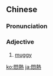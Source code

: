 {{also|闷热}}
==Chinese==
{{zh-forms|s=闷热}}

===Pronunciation===
{{zh-pron
|m=mēnrè
|c=mun6 jit6
|cat=a
}}

===Adjective===
{{zh-adj}}

# {{lb|zh|weather}} [[muggy]]

[[ko:悶熱]]
[[ja:悶熱]]
